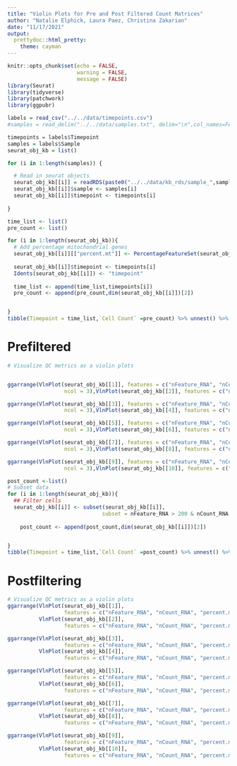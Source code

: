 ---
title: "Violin Plots for Pre and Post Filtered Count Matrices"
author: "Natalie Elphick, Laura Paez, Christina Zakarian"
date: "11/17/2021"
output:  
  prettydoc::html_pretty:
    theme: cayman
---

```{r setup, include=FALSE}
knitr::opts_chunk$set(echo = FALSE,
                      warning = FALSE,
                      message = FALSE)
library(Seurat)
library(tidyverse)
library(patchwork)
library(ggpubr)
```

```{r Read in Data}


labels = read_csv("../../data/timepoints.csv")
#samples = read_delim("../../data/samples.txt", delim="\n",col_names=FALSE) %>% pull(X1)

timepoints = labels$Timepoint
samples = labels$Sample
seurat_obj_kb = list()

for (i in 1:length(samples)) {

  # Read in seurat objects
  seurat_obj_kb[[i]] = readRDS(paste0("../../data/kb_rds/sample_",samples[i],"_kb.rds"))
  seurat_obj_kb[[i]]$sample <- samples[i]
  seurat_obj_kb[[i]]$timepoint <- timepoints[i]
  
}

```

```{r}

time_list <- list()
pre_count <- list()

for (i in 1:length(seurat_obj_kb)){
  # Add percentage mitochondrial genes
  seurat_obj_kb[[i]][["percent.mt"]] <- PercentageFeatureSet(seurat_obj_kb[[i]], pattern = "^mt-")
  
  seurat_obj_kb[[i]]$timepoint <- timepoints[i]
  Idents(seurat_obj_kb[[i]]) <- "timepoint"
  
  time_list <- append(time_list,timepoints[i])
  pre_count <- append(pre_count,dim(seurat_obj_kb[[i]])[2])


}
tibble(Timepoint = time_list,`Cell Count` =pre_count) %>% unnest() %>% kableExtra::kable(caption = "Pre-filtering Cell Counts")
```

# Prefiltered

```{r,fig.width=11}
# Visualize QC metrics as a violin plots


ggarrange(VlnPlot(seurat_obj_kb[[1]], features = c("nFeature_RNA", "nCount_RNA", "percent.mt"),
                  ncol = 3),VlnPlot(seurat_obj_kb[[2]], features = c("nFeature_RNA", "nCount_RNA", "percent.mt"), ncol = 3))

ggarrange(VlnPlot(seurat_obj_kb[[3]], features = c("nFeature_RNA", "nCount_RNA", "percent.mt"),
                  ncol = 3),VlnPlot(seurat_obj_kb[[4]], features = c("nFeature_RNA", "nCount_RNA", "percent.mt"), ncol = 3))

ggarrange(VlnPlot(seurat_obj_kb[[5]], features = c("nFeature_RNA", "nCount_RNA", "percent.mt"),
                  ncol = 3),VlnPlot(seurat_obj_kb[[6]], features = c("nFeature_RNA", "nCount_RNA", "percent.mt"), ncol = 3))

ggarrange(VlnPlot(seurat_obj_kb[[7]], features = c("nFeature_RNA", "nCount_RNA", "percent.mt"),
                  ncol = 3),VlnPlot(seurat_obj_kb[[8]], features = c("nFeature_RNA", "nCount_RNA", "percent.mt"), ncol = 3))

ggarrange(VlnPlot(seurat_obj_kb[[9]], features = c("nFeature_RNA", "nCount_RNA", "percent.mt"),
                  ncol = 3),VlnPlot(seurat_obj_kb[[10]], features = c("nFeature_RNA", "nCount_RNA", "percent.mt"), ncol = 3))
```

```{r}
post_count <-list()
# Subset data
for (i in 1:length(seurat_obj_kb)){
  ## Filter cells
  seurat_obj_kb[[i]] <- subset(seurat_obj_kb[[i]],
                              subset = nFeature_RNA > 200 & nCount_RNA < 10000 & percent.mt < 7)
    
    post_count <- append(post_count,dim(seurat_obj_kb[[i]])[2])


}
tibble(Timepoint = time_list,`Cell Count` =post_count) %>% unnest() %>% kableExtra::kable(caption = "Post-filtering Cell Counts")
```

# Postfiltering

```{r,fig.width=11}
# Visualize QC metrics as a violin plots
ggarrange(VlnPlot(seurat_obj_kb[[1]],
                  features = c("nFeature_RNA", "nCount_RNA", "percent.mt"), ncol = 3),
          VlnPlot(seurat_obj_kb[[2]],
                  features = c("nFeature_RNA", "nCount_RNA", "percent.mt"), ncol = 3))

ggarrange(VlnPlot(seurat_obj_kb[[3]],
                  features = c("nFeature_RNA", "nCount_RNA", "percent.mt"), ncol = 3),
          VlnPlot(seurat_obj_kb[[4]],
                  features = c("nFeature_RNA", "nCount_RNA", "percent.mt"), ncol = 3))

ggarrange(VlnPlot(seurat_obj_kb[[5]],
                  features = c("nFeature_RNA", "nCount_RNA", "percent.mt"), ncol = 3),
          VlnPlot(seurat_obj_kb[[6]],
                  features = c("nFeature_RNA", "nCount_RNA", "percent.mt"), ncol = 3))

ggarrange(VlnPlot(seurat_obj_kb[[7]],
                  features = c("nFeature_RNA", "nCount_RNA", "percent.mt"), ncol = 3),
          VlnPlot(seurat_obj_kb[[8]],
                  features = c("nFeature_RNA", "nCount_RNA", "percent.mt"), ncol = 3))

ggarrange(VlnPlot(seurat_obj_kb[[9]],
                  features = c("nFeature_RNA", "nCount_RNA", "percent.mt"), ncol = 3),
          VlnPlot(seurat_obj_kb[[10]],
                  features = c("nFeature_RNA", "nCount_RNA", "percent.mt"), ncol = 3,))
```


